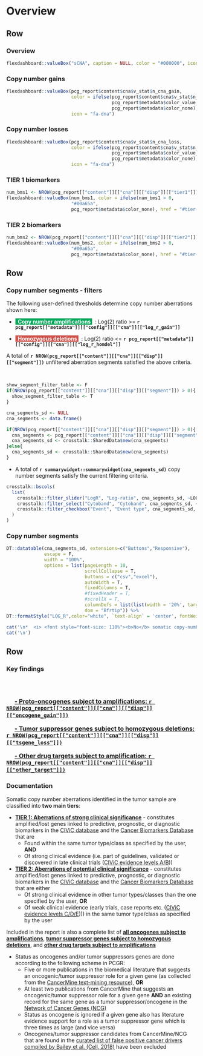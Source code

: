 
Overview {data-navmenu="sCNA"}
================================================================== 

Row
-------------------------------------

### Overview

```r
flexdashboard::valueBox("sCNA", caption = NULL, color = "#000000", icon = NULL)
```

### Copy number gains

```r
flexdashboard::valueBox(pcg_report$content$cna$v_stat$n_cna_gain,
                        color = ifelse(pcg_report$content$cna$v_stat$n_cna_gain > 0,
                                       pcg_report$metadata$color_value_box,
                                       pcg_report$metadata$color_none),
                        icon = "fa-dna")
```

### Copy number losses

```r
flexdashboard::valueBox(pcg_report$content$cna$v_stat$n_cna_loss,
                        color = ifelse(pcg_report$content$cna$v_stat$n_cna_loss > 0,
                                       pcg_report$metadata$color_value_box,
                                       pcg_report$metadata$color_none),
                        icon = "fa-dna")
```

### TIER 1 biomarkers

```r
num_bms1 <- NROW(pcg_report[["content"]][["cna"]][["disp"]][["tier1"]])
flexdashboard::valueBox(num_bms1, color = ifelse(num_bms1 > 0,
                        "#00a65a",
                        pcg_report$metadata$color_none), href = "#tier-1-1", icon = "fa-file-prescription")
```

### TIER 2 biomarkers

```r
num_bms2 <- NROW(pcg_report[["content"]][["cna"]][["disp"]][["tier2"]])
flexdashboard::valueBox(num_bms2, color = ifelse(num_bms2 > 0,
                        "#00a65a",
                        pcg_report$metadata$color_none), href = "#tier-2-1", icon = "fa-file-prescription")
```



Row {data-height=700} 
-------------------------------------

### Copy number segments - filters {data-width=300 data-padding=15}

The following user-defined thresholds determine copy number aberrations shown here: 

* <span style="background-color:#00a65a; color:white"><b>&nbsp; Copy number amplifications </b></span>&nbsp; : Log(2) ratio >= **`r pcg_report[["metadata"]][["config"]][["cna"]][["log_r_gain"]]`**

* <span style="background-color:#CD534CFF; color:white"><b>&nbsp; Homozygous deletions </b></span>&nbsp; : Log(2) ratio <= **`r pcg_report[["metadata"]][["config"]][["cna"]][["log_r_homdel"]]`**

A total of __`r NROW(pcg_report[["content"]][["cna"]][["disp"]][["segment"]])`__ unfiltered aberration segments satisfied the above criteria.

<br>


```r
show_segment_filter_table <- F
if(NROW(pcg_report[["content"]][["cna"]][["disp"]][["segment"]]) > 0){
  show_segment_filter_table <- T
}

```


```r

cna_segments_sd <- NULL
cna_segments <- data.frame()

if(NROW(pcg_report[["content"]][["cna"]][["disp"]][["segment"]]) > 0){
  cna_segments <- pcg_report[["content"]][["cna"]][["disp"]][["segment"]]
  cna_segments_sd <- crosstalk::SharedData$new(cna_segments)
}else{
  cna_segments_sd <- crosstalk::SharedData$new(cna_segments)
}

```

* A total of __`r summarywidget::summarywidget(cna_segments_sd)`__ copy number segments satisfy the current filtering criteria.


```r

crosstalk::bscols(
  list(
    crosstalk::filter_slider("LogR", "Log-ratio", cna_segments_sd, ~LOG_R, ticks = F),
    crosstalk::filter_select("Cytoband", "Cytoband", cna_segments_sd, ~CYTOBAND),
    crosstalk::filter_checkbox("Event", "Event type", cna_segments_sd, ~EVENT_TYPE)
  )
)
```

### Copy number segments {data-padding=20}

```r
DT::datatable(cna_segments_sd, extensions=c("Buttons","Responsive"),
              escape = F,
              width = "100%",
              options = list(pageLength = 10, 
                             scrollCollapse = T, 
                             buttons = c("csv","excel"),
                             autoWidth = T, 
                             fixedColumns = T,
                             #fixedHeader = T,
                             #scrollX = T,
                             columnDefs = list(list(width = '20%', targets = c(1,2,3,4,5))),
                             dom = "Bfrtip")) %>%
DT::formatStyle("LOG_R",color="white", `text-align` = 'center', fontWeight = "bold", backgroundColor = DT::styleInterval(pcg_report[["metadata"]][["config"]][["cna"]][["log_r_homdel"]], c("#CD534CFF", "#00a65a")))


```


```r
cat('\n*  <i> <font style="font-size: 110%"><b>No</b> somatic copy-number aberrations were detected.</font></i>', sep = '\n')
cat('\n')
```


Row 
-------------------------------------

### Key findings {data-width=300}

<br><br>

<font style="color:white; font-size: 115%; font-weight: bold">

  **  [ - Proto-oncogenes subject to amplifications: `r NROW(pcg_report[["content"]][["cna"]][["disp"]][["oncogene_gain"]])`](#scna-oncogene)**

  **  [ - Tumor suppressor genes subject to homozygous deletions: `r NROW(pcg_report[["content"]][["cna"]][["disp"]][["tsgene_loss"]])`](#scna-tsgene)**

  **  [ - Other drug targets subject to amplification: `r NROW(pcg_report[["content"]][["cna"]][["disp"]][["other_target"]])`](#scna-other)**

</font>

### Documentation {data-padding=20}

Somatic copy number aberrations identified in the tumor sample are classified into **two main tiers**:

- [**TIER 1: Aberrations of strong clinical significance**](#tier-1-1) - constitutes amplified/lost genes linked to predictive, prognostic, or diagnostic biomarkers in the [CIViC database](http://civic.genome.wustl.edu) and the [Cancer Biomarkers Database](https://www.cancergenomeinterpreter.org/biomarkers) that are
	 - Found within the same tumor type/class as specified by the user, **AND**
	 - Of strong clinical evidence (i.e. part of guidelines, validated or discovered in late clinical trials ([CIViC evidence levels A/B](https://civic.readthedocs.io/en/latest/model/evidence/level.html)))
	 	 
- [**TIER 2: Aberrations of potential clinical significance**](#tier-2-1) - constitutes amplified/lost genes linked to predictive, prognostic, or diagnostic biomarkers in the [CIViC database](http://civic.genome.wustl.edu) and the [Cancer Biomarkers Database](https://www.cancergenomeinterpreter.org/biomarkers) that are either
	 - Of strong clinical evidence in other tumor types/classes than the one specified by the user, **OR**
	 - Of weak clinical evidence (early trials, case reports etc. ([CIViC evidence levels C/D/E](https://civic.readthedocs.io/en/latest/model/evidence/level.html)))) in the same tumor type/class as specified by the user
	 
Included in the report is also a complete list of [**all oncogenes subject to amplifications**](#scna-oncogene), [**tumor suppressor genes subject to homozygous deletions**](#scna-tsgene), and [**other drug targets subject to amplifications**](#scna-other)

- Status as oncogenes and/or tumor suppressors genes are done according to the following scheme in PCGR:
    - Five or more publications in the biomedical literature that suggests an oncogenic/tumor suppressor role for a given gene (as collected from the [CancerMine text-mining resource](http://bionlp.bcgsc.ca/cancermine/)), **OR**
    - At least two publications from CancerMine that suggests an oncogenic/tumor suppressor role for a given gene **AND** an existing record for the same gene as a tumor suppressor/oncogene in the [Network of Cancer Genes (NCG)](http://ncg.kcl.ac.uk/)
    - Status as oncogene is ignored if a given gene also has literature evidence support for a role as a tumor suppressor gene which is three times as large (and vice versa)
    - Oncogenes/tumor suppressor candidates from CancerMine/NCG that are found in the [curated list of false positive cancer drivers compiled by Bailey et al. (Cell, 2018)](https://www.ncbi.nlm.nih.gov/pubmed/30096302) have been excluded
     
